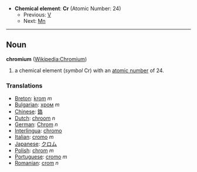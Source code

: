 *'''Chemical element''': '''Cr''' (Atomic Number: 24)
**Previous: [[Vanadium|V]]
**Next: [[Manganese|Mn]]
----
== Noun ==
'''chromium''' ([[en:Chromium|Wikipedia:Chromium]])

# a chemical element (''symbol'' Cr) with an [[atomic number]] of 24.

===Translations===
*[[Breton]]: [[krom]] ''m''
*[[Bulgarian]]: [[хром]] ''m''
*[[Chinese]]: [[鉻]]
*[[Dutch]]: [[chroom]] ''n''
*[[German]]: [[Chrom]] ''n''
*[[Interlingua]]: [[chromo]]
*[[Italian]]: [[cromo]] ''m''
*[[Japanese]]: [[クロム]]
*[[Polish]]:  [[chrom]] ''m''
*[[Portuguese]]: [[cromo]] ''m''
*[[Romanian]]: [[crom]] ''n''